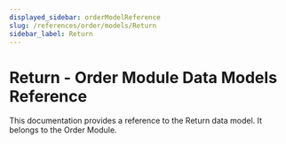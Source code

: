 ```yaml
---
displayed_sidebar: orderModelReference
slug: /references/order/models/Return
sidebar_label: Return
---
```



# Return - Order Module Data Models Reference

This documentation provides a reference to the Return data model. It belongs to the Order Module.

<SourceCodeLink link="https://github.com/medusajs/medusa/blob/9069e9279ee230384cf09c553f60ab6caa0e7012/packages/modules/order/src/models/return.ts#L90" />
